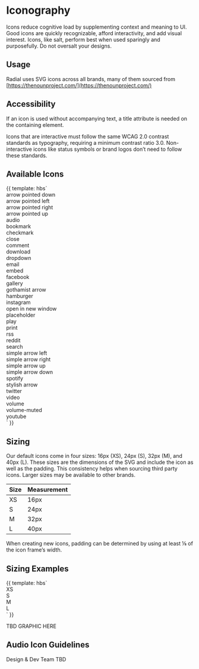
<Meta title="Foundations/Iconography" />


# Iconography

Icons reduce cognitive load by supplementing context and meaning to UI. Good icons are quickly recognizable, afford interactivity, and add visual interest. Icons, like salt, perform best when used sparingly and purposefully. Do not oversalt your designs.

## Usage

Radial uses SVG icons across all brands, many of them sourced from [https://thenounproject.com/](https://thenounproject.com/)


## Accessibility

If an icon is used without accompanying text, a title attribute is needed on the containing element.

Icons that are interactive must follow the same WCAG 2.0 contrast standards as typography, requiring a minimum contrast ratio 3.0. Non-interactive icons like status symbols or brand logos don’t need to follow these standards.

## Available Icons

<Preview>
  <Story name="AllIcons" height="575px">{{
    template: hbs`
    <div class="l-grid l-grid--4up">
      <div>
        <div class="u-flex u-align-items--center u-space--bottom">
            <span class="o-icon u-icon--s u-space--right">
              <Icon @icon='arrow-pointed-down' @title='icon title' />
            </span>
          <div>arrow pointed down</div>
        </div>
      </div>
      <div>
        <div class="u-flex u-align-items--center u-space--bottom">
            <span class="o-icon u-icon--s u-space--right">
              <Icon @icon='arrow-pointed-left' @title='icon title' />
            </span>
          <div>arrow pointed left</div>
        </div>
      </div>
      <div>
        <div class="u-flex u-align-items--center u-space--bottom">
            <span class= "o-icon u-icon--s u-space--right">
              <Icon @icon='arrow-pointed-right' @title='icon title' />
            </span>
          <div>arrow pointed right</div>
        </div>
      </div>
      <div>
        <div class="u-flex u-align-items--center u-space--bottom">
            <span class= "o-icon u-icon--s u-space--right">
              <Icon @icon='arrow-pointed-up' @title='icon title' />
            </span>
          <div>arrow pointed up</div>
        </div>
      </div>
      <div>
        <div class= "u-flex u-align-items--center u-space--bottom">
            <span class= "o-icon u-icon--s u-space--right">
              <Icon @icon='audio' @title='icon title' />
            </span>
          <div>audio</div>
        </div>
      </div>
      <div>
        <div class= "u-flex u-align-items--center u-space--bottom">
            <span class= "o-icon u-icon--s u-space--right">
              <Icon @icon='bookmark' @title='icon title' />
            </span>
          <div>bookmark</div>
        </div>
      </div>
      <div>
        <div class= "u-flex u-align-items--center u-space--bottom">
            <span class= "o-icon u-icon--s u-space--right">
              <Icon @icon='checkmark' @title='icon title' />
            </span>
          <div>checkmark</div>
        </div>
      </div>
      <div>
        <div class= "u-flex u-align-items--center u-space--bottom">
            <span class= "o-icon u-icon--s u-space--right">
              <Icon @icon='close' @title='icon title' />
            </span>
          <div>close</div>
        </div>
      </div>
      <div>
        <div class= "u-flex u-align-items--center u-space--bottom">
            <span class= "o-icon u-icon--s u-space--right">
              <Icon @icon='comment' @title='icon title' />
            </span>
          <div>comment</div>
        </div>
      </div>
      <div>
        <div class= "u-flex u-align-items--center u-space--bottom">
            <span class= "o-icon u-icon--s u-space--right">
              <Icon @icon='download' @title='icon title' />
            </span>
          <div>download</div>
        </div>
      </div>
      <div>
        <div class= "u-flex u-align-items--center u-space--bottom">
            <span class= "o-icon u-icon--s u-space--right">
              <Icon @icon='dropdown' @title='icon title' />
            </span>
          <div>dropdown</div>
        </div>
      </div>
      <div>
        <div class= "u-flex u-align-items--center u-space--bottom">
            <span class= "o-icon u-icon--s u-space--right">
              <Icon @icon='email' @title='icon title' />
            </span>
          <div>email</div>
        </div>
      </div>
      <div>
        <div class= "u-flex u-align-items--center u-space--bottom">
            <span class= "o-icon u-icon--s u-space--right">
              <Icon @icon='embed' @title='icon title' />
            </span>
          <div>embed</div>
        </div>
      </div>
      <div>
        <div class= "u-flex u-align-items--center u-space--bottom">
            <span class= "o-icon u-icon--s u-space--right">
              <Icon @icon='facebook' @title='icon title' />
            </span>
          <div>facebook</div>
        </div>
      </div>
      <div>
        <div class= "u-flex u-align-items--center u-space--bottom">
            <span class= "o-icon u-icon--s u-space--right">
              <Icon @icon='gallery' @title='icon title' />
            </span>
          <div>gallery</div>
        </div>
      </div>
      <div>
        <div class= "u-flex u-align-items--center u-space--bottom">
            <span class= "o-icon u-icon--s u-space--right">
              <Icon @icon='gothamist/gothamist-arrow' @title='icon title' />
            </span>
          <div>gothamist arrow</div>
        </div>
      </div>
      <div>
        <div class= "u-flex u-align-items--center u-space--bottom">
            <span class= "o-icon u-icon--s u-space--right">
              <Icon @icon='hamburger' @title='icon title' />
            </span>
          <div>hamburger</div>
        </div>
      </div>
      <div>
        <div class= "u-flex u-align-items--center u-space--bottom">
            <span class= "o-icon u-icon--s u-space--right">
              <Icon @icon='instagram' @title='icon title' />
            </span>
          <div>instagram</div>
        </div>
      </div>
      <div>
        <div class= "u-flex u-align-items--center u-space--bottom">
            <span class= "o-icon u-icon--s u-space--right">
              <Icon @icon='open-in-new-window' @title='icon title' />
            </span>
          <div>open in new window</div>
        </div>
      </div>
      <div>
        <div class= "u-flex u-align-items--center u-space--bottom">
            <span class= "o-icon u-icon--s u-space--right">
              <Icon @icon='placeholder' @title='icon title' />
            </span>
          <div>placeholder</div>
        </div>
      </div>
      <div>
        <div class= "u-flex u-align-items--center u-space--bottom">
            <span class= "o-icon u-icon--s u-space--right">
              <Icon @icon='play' @title='icon title' />
            </span>
          <div>play</div>
        </div>
      </div>
      <div>
        <div class= "u-flex u-align-items--center u-space--bottom">
            <span class= "o-icon u-icon--s u-space--right">
              <Icon @icon='print' @title='icon title' />
            </span>
          <div>print</div>
        </div>
      </div>
      <div>
        <div class= "u-flex u-align-items--center u-space--bottom">
            <span class= "o-icon u-icon--s u-space--right">
              <Icon @icon='rss' @title='icon title' />
            </span>
          <div>rss</div>
        </div>
      </div>
      <div>
        <div class= "u-flex u-align-items--center u-space--bottom">
            <span class= "o-icon u-icon--s u-space--right">
              <Icon @icon='reddit' @title='icon title' />
            </span>
          <div>reddit</div>
        </div>
      </div>
      <div>
        <div class= "u-flex u-align-items--center u-space--bottom">
            <span class= "o-icon u-icon--s u-space--right">
              <Icon @icon='search' @title='icon title' />
            </span>
          <div>search</div>
        </div>
      </div>
      <div>
        <div class= "u-flex u-align-items--center u-space--bottom">
            <span class= "o-icon u-icon--s u-space--right">
              <Icon @icon='simple-arrow-left' @title='icon title' />
            </span>
          <div>simple arrow left</div>
        </div>
      </div>
      <div>
        <div class= "u-flex u-align-items--center u-space--bottom">
            <span class= "o-icon u-icon--s u-space--right">
              <Icon @icon='simple-arrow-right' @title='icon title' />
            </span>
          <div>simple arrow right</div>
        </div>
      </div>
      <div>
        <div class= "u-flex u-align-items--center u-space--bottom">
            <span class= "o-icon u-icon--s u-space--right">
              <Icon @icon='simple-arrow-up' @title='icon title' />
            </span>
          <div>simple arrow up</div>
        </div>
      </div>
      <div>
        <div class= "u-flex u-align-items--center u-space--bottom">
            <span class= "o-icon u-icon--s u-space--right">
              <Icon @icon='simple-arrow-down' @title='icon title' />
            </span>
          <div>simple arrow down</div>
        </div>
      </div>
      <div>
        <div class= "u-flex u-align-items--center u-space--bottom">
            <span class= "o-icon u-icon--s u-space--right">
              <Icon @icon='spotify' @title='icon title' />
            </span>
          <div>spotify</div>
        </div>
      </div>
      <div>
        <div class= "u-flex u-align-items--center u-space--bottom">
            <span class= "o-icon u-icon--s u-space--right">
              <Icon @icon='stylish-arrow' @title='icon title' />
            </span>
          <div>stylish arrow</div>
        </div>
      </div>
      <div>
        <div class= "u-flex u-align-items--center u-space--bottom">
            <span class= "o-icon u-icon--s u-space--right">
              <Icon @icon='twitter' @title='icon title' />
            </span>
          <div>twitter</div>
        </div>
      </div>
      <div>
        <div class= "u-flex u-align-items--center u-space--bottom">
            <span class= "o-icon u-icon--s u-space--right">
              <Icon @icon='video' @title='icon title' />
            </span>
          <div>video</div>
        </div>
      </div>
      <div>
        <div class= "u-flex u-align-items--center u-space--bottom">
            <span class= "o-icon u-icon--s u-space--right">
              <Icon @icon='volume' @title='icon title' />
            </span>
          <div>volume</div>
        </div>
      </div>
      <div>
        <div class= "u-flex u-align-items--center u-space--bottom">
            <span class= "o-icon u-icon--s u-space--right">
              <Icon @icon='volume-muted' @title='icon title' />
            </span>
          <div>volume-muted</div>
        </div>
      </div>
      <div>
        <div class= "u-flex u-align-items--center u-space--bottom">
            <span class= "o-icon u-icon--s u-space--right">
              <Icon @icon='youtube' @title='icon title' />
            </span>
          <div>youtube</div>
        </div>
      </div>
    </div>
    `
  }}</Story>
</Preview>

## Sizing

Our default icons come in four sizes: 16px (XS), 24px (S), 32px (M), and 40px (L). These sizes are the dimensions of the SVG and include the icon as well as the padding. This consistency helps when sourcing third party icons. Larger sizes may be available to other brands. 

| Size | Measurement |
| -- | -- |
| XS | 16px |
| S | 24px |
| M | 32px |
| L | 40px |

When creating new icons, padding can be determined by using at least ⅛ of the icon frame’s width.

## Sizing Examples

<Preview>
  <Story name="IconSizes" height="175px">{{
    template: hbs`
          <div class= "u-flex u-align-items--center u-space--bottom">
              <span class= "o-icon u-icon--xs u-space--right">
                <Icon @icon='audio' @title='icon title' />
              </span>
            <div>XS</div>
          </div>
          <div class= "u-flex u-align-items--center u-space--bottom">
              <span class= "o-icon u-icon--s u-space--right">
                <Icon @icon='audio' @title='icon title' />
              </span>
            <div>S</div>
          </div>
          <div class= "u-flex u-align-items--center u-space--bottom">
              <span class= "o-icon u-icon--m u-space--right">
                <Icon @icon='audio' @title='icon title' />
              </span>
            <div>M</div>
          </div>
          <div class= "u-flex u-align-items--center u-space--bottom">
              <span class= "o-icon u-icon--l u-space--right">
                <Icon @icon='audio' @title='icon title' />
              </span>
            <div>L</div>
          </div>
    `
  }}</Story>
</Preview>

TBD GRAPHIC HERE

## Audio Icon Guidelines

Design & Dev Team TBD

